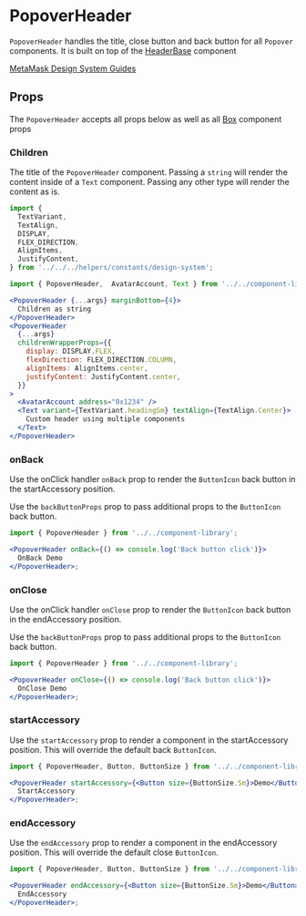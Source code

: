 
# PopoverHeader

`PopoverHeader` handles the title, close button and back button for all `Popover` components. It is built on top of the [HeaderBase](/docs/components-componentlibrary-headerbase--default-story) component

[MetaMask Design System Guides](https://www.notion.so/MetaMask-Design-System-Guides-Design-f86ecc914d6b4eb6873a122b83c12940)

<Canvas>
  <Story id="components-componentlibrary-popoverheader--default-story" />
</Canvas>

## Props

The `PopoverHeader` accepts all props below as well as all [Box](/docs/ui-components-ui-box-box-stories-js--default-story#props) component props

<ArgTypes of={PopoverHeader} />

### Children

The title of the `PopoverHeader` component. Passing a `string` will render the content inside of a `Text` component. Passing any other type will render the content as is.

<Canvas>
  <Story id="components-componentlibrary-popoverheader--children" />
</Canvas>

```jsx
import {
  TextVariant,
  TextAlign,
  DISPLAY,
  FLEX_DIRECTION,
  AlignItems,
  JustifyContent,
} from '../../../helpers/constants/design-system';

import { PopoverHeader,  AvatarAccount, Text } from '../../component-library';

<PopoverHeader {...args} marginBottom={4}>
  Children as string
</PopoverHeader>
<PopoverHeader
  {...args}
  childrenWrapperProps={{
    display: DISPLAY.FLEX,
    flexDirection: FLEX_DIRECTION.COLUMN,
    alignItems: AlignItems.center,
    justifyContent: JustifyContent.center,
  }}
>
  <AvatarAccount address="0x1234" />
  <Text variant={TextVariant.headingSm} textAlign={TextAlign.Center}>
    Custom header using multiple components
  </Text>
</PopoverHeader>
```

### onBack

Use the onClick handler `onBack` prop to render the `ButtonIcon` back button in the startAccessory position.

Use the `backButtonProps` prop to pass additional props to the `ButtonIcon` back button.

<Canvas>
  <Story id="components-componentlibrary-popoverheader--on-back" />
</Canvas>

```jsx
import { PopoverHeader } from '../../component-library';

<PopoverHeader onBack={() => console.log('Back button click')}>
  OnBack Demo
</PopoverHeader>;
```

### onClose

Use the onClick handler `onClose` prop to render the `ButtonIcon` back button in the endAccessory position.

Use the `backButtonProps` prop to pass additional props to the `ButtonIcon` back button.

<Canvas>
  <Story id="components-componentlibrary-popoverheader--on-close" />
</Canvas>

```jsx
import { PopoverHeader } from '../../component-library';

<PopoverHeader onClose={() => console.log('Back button click')}>
  OnClose Demo
</PopoverHeader>;
```

### startAccessory

Use the `startAccessory` prop to render a component in the startAccessory position. This will override the default back `ButtonIcon`.

<Canvas>
  <Story id="components-componentlibrary-popoverheader--start-accessory" />
</Canvas>

```jsx
import { PopoverHeader, Button, ButtonSize } from '../../component-library';

<PopoverHeader startAccessory={<Button size={ButtonSize.Sm}>Demo</Button>}>
  StartAccessory
</PopoverHeader>;
```

### endAccessory

Use the `endAccessory` prop to render a component in the endAccessory position. This will override the default close `ButtonIcon`.

<Canvas>
  <Story id="components-componentlibrary-popoverheader--end-accessory" />
</Canvas>

```jsx
import { PopoverHeader, Button, ButtonSize } from '../../component-library';

<PopoverHeader endAccessory={<Button size={ButtonSize.Sm}>Demo</Button>}>
  EndAccessory
</PopoverHeader>;
```
